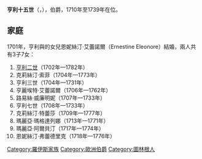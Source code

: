 {{Multiple issues|
{{Expand language|1=bg|time=2021-01-02T13:15:44+00:00}}
{{Unreferenced|time=2021-01-02T13:15:44+00:00}}
}}
'''亨利十五世'''（{{lang-de|Heinrich XV}}，{{bd|1674年|9月24日|1739年|5月12日}}），{{le|羅伊斯-洛本施泰因|Reuss-Lobenstein}}伯爵，1710年至1739年在位。

== 家庭 ==
1701年，亨利與{{link-bg|鄂圖·路德維希·馮·舍恩貝格-哈滕施泰因|Ото Лудвиг фон Шьонбург-Хартенщайн}}的女兒恩妮絲汀·艾蕾諾爾（Ernestine Eleonore）結婚，兩人共有3子7女：
# [[亨利二世_(羅伊斯-洛本施泰因)|亨利二世]]（1702年—1782年）
# 克莉絲汀·索菲（1704年—1773年）
# 亨利三世（1704年—1731年）
# 亨麗埃特·艾蕾諾爾（1706年—1762年）
# 路易絲·威廉明妮（1707年—1733年）
# 亨利七世（1708年—1733年）
# 克莉絲汀·特蕾莎（1709年—1777年）
# 瑪麗亞·瑪格達列娜（1713年—1771年）
# 瑪麗亞·阿爾貝汀（1717年—1774年）
# 恩妮絲汀·弗蕾德里克（1718年—1776年）

[[Category:羅伊斯家族|Category:羅伊斯家族]]
[[Category:歐洲伯爵|Category:歐洲伯爵]]
[[Category:圖林根人|Category:圖林根人]]